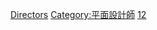 {{Commons category|Art directors}}
{{Cat main|藝術總監}}

[[Category:藝術職業人物|Directors]]
[[Category:平面設計師|Category:平面設計師]]
[[Category:文化創意類|12]]